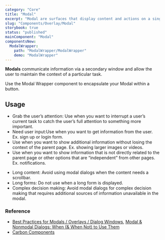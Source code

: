 ```yaml
---
category: "Core"
title: "Modal"
excerpt: "Modal are surfaces that display content and actions on a single topic."
slug: "Components/Overlay/Modal"
storybook: true
status: "published"
mainComponent: "Modal"
componentsNew:
  ModalWrapper:
    path: "ModalWrapper/ModalWrapper"
    demo: "ModalWrapper"
---
```


**Modals** communicate information via a secondary window and allow the user to maintain the context of a particular task.

Use the Modal Wrapper component to encapsulate your Modal within a button.

## Usage

<DoUse>

- Grab the user’s attention: Use when you want to interrupt a user’s current task to catch the user’s full attention to something more important.
- Need user input:Use when you want to get information from the user. Ex. sign up or login form.
- Use when you want to show additional information without losing the context of the parent page. Ex. showing larger images or videos.
- Use when you want to show information that is not directly related to the parent page or other options that are “independent” from other pages. Ex. notifications.

</DoUse>

<DoNotUse>

- Long content: Avoid using modal dialogs when the content needs a scrollbar.
- Long forms: Do not use when a long form is displayed.
- Complex decision making: Avoid modal dialogs for complex decision making that requires additional sources of information unavailable in the modal.

</DoNotUse>

### Reference

- [Best Practices for Modals / Overlays / Dialog Windows](https://uxplanet.org/best-practices-for-modals-overlays-dialog-windows-c00c66cddd8c), [Modal & Nonmodal Dialogs: When (& When Not) to Use Them](https://www.nngroup.com/articles/modal-nonmodal-dialog/)
- [Carbon Components](https://www.carbondesignsystem.com/components/modal/code)
